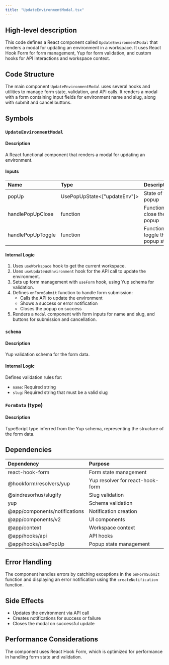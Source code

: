```yaml
---
title: "UpdateEnvironmentModal.tsx"
---
```


## High-level description
This code defines a React component called `UpdateEnvironmentModal` that renders a modal for updating an environment in a workspace. It uses React Hook Form for form management, Yup for form validation, and custom hooks for API interactions and workspace context.

## Code Structure
The main component `UpdateEnvironmentModal` uses several hooks and utilities to manage form state, validation, and API calls. It renders a modal with a form containing input fields for environment name and slug, along with submit and cancel buttons.

## Symbols

### `UpdateEnvironmentModal`
#### Description
A React functional component that renders a modal for updating an environment.

#### Inputs
| Name | Type | Description |
|:-----|:-----|:------------|
| popUp | UsePopUpState&lt;["updateEnv"]&gt; | State of the popup |
| handlePopUpClose | function | Function to close the popup |
| handlePopUpToggle | function | Function to toggle the popup state |

#### Internal Logic
1. Uses `useWorkspace` hook to get the current workspace.
2. Uses `useUpdateWsEnvironment` hook for the API call to update the environment.
3. Sets up form management with `useForm` hook, using Yup schema for validation.
4. Defines `onFormSubmit` function to handle form submission:
   - Calls the API to update the environment
   - Shows a success or error notification
   - Closes the popup on success
5. Renders a `Modal` component with form inputs for name and slug, and buttons for submission and cancellation.

### `schema`
#### Description
Yup validation schema for the form data.

#### Internal Logic
Defines validation rules for:
- `name`: Required string
- `slug`: Required string that must be a valid slug

### `FormData` (type)
#### Description
TypeScript type inferred from the Yup schema, representing the structure of the form data.

## Dependencies
| Dependency | Purpose |
|:-----------|:--------|
| react-hook-form | Form state management |
| @hookform/resolvers/yup | Yup resolver for react-hook-form |
| @sindresorhus/slugify | Slug validation |
| yup | Schema validation |
| @app/components/notifications | Notification creation |
| @app/components/v2 | UI components |
| @app/context | Workspace context |
| @app/hooks/api | API hooks |
| @app/hooks/usePopUp | Popup state management |

## Error Handling
The component handles errors by catching exceptions in the `onFormSubmit` function and displaying an error notification using the `createNotification` function.

## Side Effects
- Updates the environment via API call
- Creates notifications for success or failure
- Closes the modal on successful update

## Performance Considerations
The component uses React Hook Form, which is optimized for performance in handling form state and validation.
